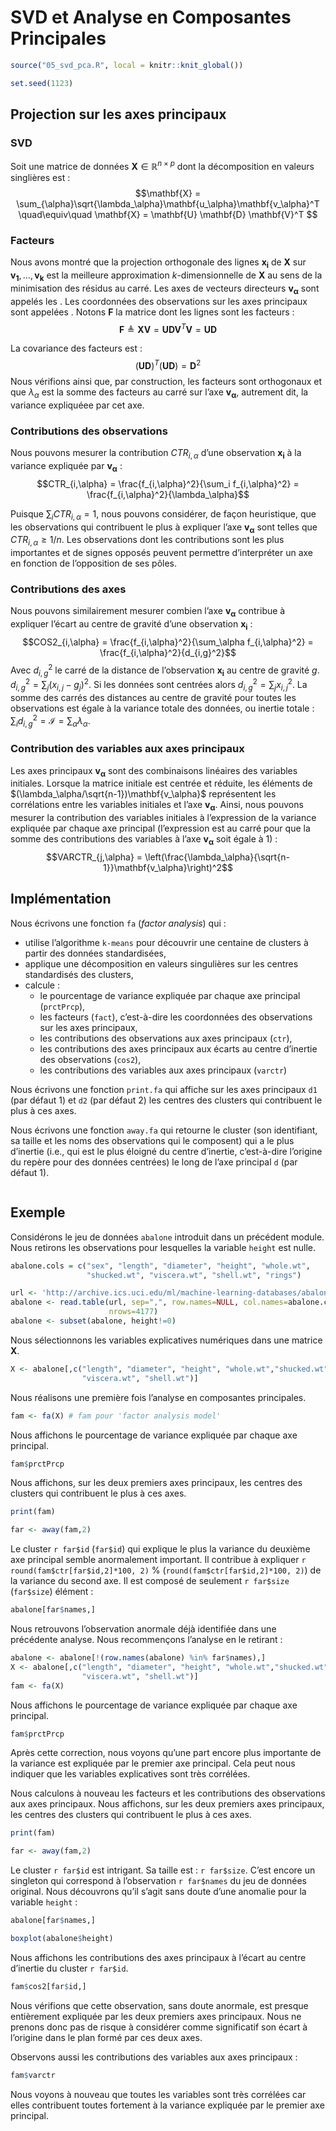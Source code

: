 # SVD et Analyse en Composantes Principales

```r
source("05_svd_pca.R", local = knitr::knit_global())
```

```r
set.seed(1123)
```

## Projection sur les axes principaux

### SVD

Soit une matrice de données $\mathbf{X}\in\mathbb{R}^{n \times p}$ dont la décomposition en valeurs singlières est :
$$\mathbf{X} = \sum_{\alpha}\sqrt{\lambda_\alpha}\mathbf{u_\alpha}\mathbf{v_\alpha}^T \quad\equiv\quad \mathbf{X} = \mathbf{U} \mathbf{D} \mathbf{V}^T $$

### Facteurs

Nous avons montré que la projection orthogonale des lignes $\mathbf{x_i}$ de $\mathbf{X}$ sur $\mathbf{v_1},\dots,\mathbf{v_k}$ est la meilleure approximation $k$-dimensionnelle de $\mathbf{X}$ au sens de la minimisation des résidus au carré. Les axes de vecteurs directeurs $\mathbf{v_\alpha}$ sont appelés les \emph{axes principaux}. Les coordonnées des observations sur les axes principaux sont appelées \emph{facteurs}. Notons $\mathbf{F}$ la matrice dont les lignes sont les facteurs :
$$\mathbf{F} \triangleq \mathbf{X}\mathbf{V} = \mathbf{U} \mathbf{D} \mathbf{V}^T\mathbf{V} = \mathbf{U} \mathbf{D}$$

La covariance des facteurs est :
$$\left(\mathbf{U} \mathbf{D}\right)^T\left(\mathbf{U} \mathbf{D}\right) = \mathbf{D}^2$$
Nous vérifions ainsi que, par construction, les facteurs sont orthogonaux et que $\lambda_\alpha$ est la somme des facteurs au carré sur l'axe $\mathbf{v_\alpha}$, autrement dit, la variance expliquéee par cet axe.

### Contributions des observations

Nous pouvons mesurer la contribution $CTR_{i,\alpha}$ d'une observation $\mathbf{x_i}$ à la variance expliquée par $\mathbf{v_\alpha}$ :
$$CTR_{i,\alpha} = \frac{f_{i,\alpha}^2}{\sum_i f_{i,\alpha}^2} = \frac{f_{i,\alpha}^2}{\lambda_\alpha}$$

Puisque $\sum_i CTR_{i,\alpha} = 1$, nous pouvons considérer, de façon heuristique, que les observations qui contribuent le plus à expliquer l'axe $\mathbf{v_\alpha}$ sont telles que $CTR_{i,\alpha} \geq 1/n$. Les observations dont les contributions sont les plus importantes et de signes opposés peuvent permettre d'interpréter un axe en fonction de l'opposition de ses pôles.

### Contributions des axes

Nous pouvons similairement mesurer combien l'axe $\mathbf{v_\alpha}$ contribue à expliquer l'écart au centre de gravité d'une observation $\mathbf{x_i}$ :
$$COS2_{i,\alpha} = \frac{f_{i,\alpha}^2}{\sum_\alpha f_{i,\alpha}^2} = \frac{f_{i,\alpha}^2}{d_{i,g}^2}$$
Avec $d_{i,g}^2$ le carré de la distance de l'observation $\mathbf{x_i}$ au centre de gravité $g$. $d_{i,g}^2 = \sum_j \left(x_{i,j}-g_j\right)^2$. Si les données sont centrées alors $d_{i,g}^2 = \sum_j x_{i,j}^2$. La somme des carrés des distances au centre de gravité pour toutes les observations est égale à la variance totale des données, ou inertie totale : $\sum_i d_{i,g}^2 = \mathcal{I} = \sum_\alpha \lambda_\alpha$.

### Contribution des variables aux axes principaux

Les axes principaux $\mathbf{v_\alpha}$ sont des combinaisons linéaires des variables initiales. Lorsque la matrice initiale est centrée et réduite, les éléments de $(\lambda_\alpha/\sqrt{n-1})\mathbf{v_\alpha}$ représentent les corrélations entre les variables initiales et l'axe $\mathbf{v_\alpha}$. Ainsi, nous pouvons mesurer la contribution des variables initiales à l'expression de la variance expliquée par chaque axe principal (l'expression est au carré pour que la somme des contributions des variables à l'axe $\mathbf{v_\alpha}$ soit égale à $1$) :
$$VARCTR_{j,\alpha} = \left(\frac{\lambda_\alpha}{\sqrt{n-1}}\mathbf{v_\alpha}\right)^2$$

## Implémentation

Nous écrivons une fonction `fa` (_factor analysis_) qui :

- utilise l'algorithme `k-means` pour découvrir une centaine de clusters à partir des données standardisées,
- applique une décomposition en valeurs singulières sur les centres standardisés des clusters,
- calcule :
  - le pourcentage de variance expliquée par chaque axe principal (`prctPrcp`),
  - les facteurs (`fact`), c'est-à-dire les coordonnées des observations sur les axes principaux,
  - les contributions des observations aux axes principaux (`ctr`),
  - les contributions des axes principaux aux écarts au centre d'inertie des observations (`cos2`),
  - les contributions des variables aux axes principaux (`varctr`)

Nous écrivons une fonction `print.fa` qui affiche sur les axes principaux `d1` (par défaut $1$) et `d2` (par défaut $2$) les centres des clusters qui contribuent le plus à ces axes.

Nous écrivons une fonction `away.fa` qui retourne le cluster (son identifiant, sa taille et les noms des observations qui le composent) qui a le plus d'inertie (i.e., qui est le plus éloigné du centre d'inertie, c'est-à-dire l'origine du repère pour des données centrées) le long de l'axe principal `d` (par défaut $1$).

```r
```

## Exemple

Considérons le jeu de données `abalone` introduit dans un précédent module. Nous retirons les observations pour lesquelles la variable `height` est nulle.
```r
abalone.cols = c("sex", "length", "diameter", "height", "whole.wt",
                 "shucked.wt", "viscera.wt", "shell.wt", "rings")

url <- 'http://archive.ics.uci.edu/ml/machine-learning-databases/abalone/abalone.data'
abalone <- read.table(url, sep=",", row.names=NULL, col.names=abalone.cols,
                      nrows=4177)
abalone <- subset(abalone, height!=0)
```

Nous sélectionnons les variables explicatives numériques dans une matrice $\mathbf{X}$.
```r
X <- abalone[,c("length", "diameter", "height", "whole.wt","shucked.wt",
                "viscera.wt", "shell.wt")]
```

Nous réalisons une première fois l'analyse en composantes principales.
```r
fam <- fa(X) # fam pour 'factor analysis model'
```

Nous affichons le pourcentage de variance expliquée par chaque axe principal.
```r
fam$prctPrcp
```

Nous affichons, sur les deux premiers axes principaux, les centres des clusters qui contribuent le plus à ces axes.
```r
print(fam)
```

```r
far <- away(fam,2)
```

Le cluster `r far$id` (`far$id`) qui explique le plus la variance du deuxième axe principal semble anormalement important. Il contribue à expliquer `r round(fam$ctr[far$id,2]*100, 2)` % (`round(fam$ctr[far$id,2]*100, 2)`) de la variance du second axe. Il est composé de seulement `r far$size` (`far$size`) élément :
```r
abalone[far$names,]
```

Nous retrouvons l'observation anormale déjà identifiée dans une précédente analyse. Nous recommençons l'analyse en le retirant :
```r
abalone <- abalone[!(row.names(abalone) %in% far$names),]
X <- abalone[,c("length", "diameter", "height", "whole.wt","shucked.wt",
                "viscera.wt", "shell.wt")]
fam <- fa(X)
```

Nous affichons le pourcentage de variance expliquée par chaque axe principal.
```r
fam$prctPrcp
```

Après cette correction, nous voyons qu'une part encore plus importante de la variance est expliquée par le premier axe principal. Cela peut nous indiquer que les variables explicatives sont très corrélées.

Nous calculons à nouveau les facteurs et les contributions des observations aux axes principaux. Nous affichons, sur les deux premiers axes principaux, les centres des clusters qui contribuent le plus à ces axes.
```r
print(fam)
```

```r
far <- away(fam,2)
```

Le cluster `r far$id` est intrigant. Sa taille est : `r far$size`. C'est encore un singleton qui correspond à l'observation `r far$names` du jeu de données original. Nous découvrons qu'il s'agit sans doute d'une anomalie pour la variable `height` :
```r
abalone[far$names,]
```

```r
boxplot(abalone$height)
```

Nous affichons les contributions des axes principaux à l'écart au centre d'inertie du cluster `r far$id`.
```r
fam$cos2[far$id,]
```

Nous vérifions que cette observation, sans doute anormale, est presque entièrement expliquée par les deux premiers axes principaux. Nous ne prenons donc pas de risque à considérer comme significatif son écart à l'origine dans le plan formé par ces deux axes.

Observons aussi les contributions des variables aux axes principaux :
```r
fam$varctr
```

Nous voyons à nouveau que toutes les variables sont très corrélées car elles contribuent toutes fortement à la variance expliquée par le premier axe principal.